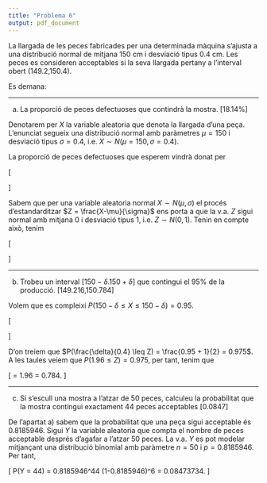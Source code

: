 ```yaml
---
title: "Problema 6"
output: pdf_document
---
```


La llargada de les peces fabricades per una determinada màquina s'ajusta a una distribució normal de mitjana 150 cm i desviació tipus 0.4 cm. Les peces es consideren acceptables si la seva llargada pertany a l'interval obert (149.2,150.4).

Es demana:

--------------------

a) La proporció de peces defectuoses que contindrà la mostra. [18.14%]

Denotarem per $X$ la variable aleatoria que denota la llargada d'una peça. L'enunciat segueix una distribució normal amb paràmetres $\mu=150$ i desviació tipus $\sigma=0.4$, i.e. $X \sim N(\mu=150, \sigma=0.4)$.

La proporció de peces defectuoses que esperem vindrà donat per

\[
\begin{array}{rcl}
P(\{X \leq 149.2\} \cup \{X \geq 150.4\} ) &=& P(X \leq 149.2) + (1-P(X \leq 150.4)) \\
&=& 1+P(X \leq 149.2) - P(X \leq 150.4).
\end{array}
\]

Sabem que per una variable aleatoria normal $X \sim N(\mu, \sigma)$ el procés d'estandarditzar $Z = \frac{X-\mu}{\sigma}$ ens porta a que la v.a. $Z$ sigui normal amb mitjana $0$ i desviació tipus $1$, i.e. $Z \sim N(0,1)$. Tenin en compte això, tenim

\[
\begin{array}{rcl}
1+P(X \leq 149.2) - P(X \leq 150.4) &=& 1+P(\frac{X-150}{0.4} \leq \frac{149.2-150}{0.4}) -P(\frac{X-150}{0.4} \leq \frac{150.4-150}{0.4}) \\
&=& 1 + P(Z \leq -2) -P(Z \leq 1) \\
&=& 1 + 0.02275013 -0.8413447 = 0.1814054.
\end{array}
\]

-------------------------

b) Trobeu un interval $[150-\delta.150+\delta]$ que contingui el 95% de la producció. [149.216,150.784]

Volem que es compleixi $P(150 - \delta \leq X \leq 150 - \delta) = 0.95$.

\[
\begin{array}{rcl}
0.95 &=& P(150 - \delta \leq X \leq 150 - \delta) \\
&=& P(150 + \delta \leq X) - P(150 - \delta \leq X) \\
&=& P(\frac{(150 + \delta)-150}{0.4} \leq \frac{X-150}{0.4}) - P(\frac{(150 - \delta)-150}{0.4} \leq \frac{X-150}{0.4}) \\
&=& P(\frac{\delta}{0.4} \leq Z) - P(\frac{-\delta}{0.4} \leq Z)  \\
&=& P(\frac{\delta}{0.4} \leq Z) - (1-P(\frac{\delta}{0.4} \leq Z)) = 2 P(\frac{\delta}{0.4} \leq Z) - 1.
\end{array}
\]

D'on treiem que $P(\frac{\delta}{0.4} \leq Z) = \frac{0.95 + 1}{2} = 0.975$. A les taules veiem que $P(1.96 \leq Z) = 0.975$, per tant, tenim que

\[
\frac{\delta}{0.4} = 1.96 \implies \delta = 0.784.
\]

-----------------------------

c) Si s'escull una mostra a l'atzar de 50 peces, calculeu la probabilitat que la mostra contingui exactament 44 peces acceptables [0.0847]

De l'apartat a) sabem que la probabilitat que una peça sigui acceptable és $0.8185946$. Sigui $Y$ la variable aleatoria que compta el nombre de peces acceptable després d'agafar a l'atzar 50 peces. La v.a. $Y$ es pot modelar mitjançant una distribució binomial amb paràmetre $n=50$ i $p=0.8185946$. Per tant,

\[
P(Y = 44) = \binom{50}{44} 0.8185946^44 (1-0.8185946)^6 = 0.08473734.
\]
